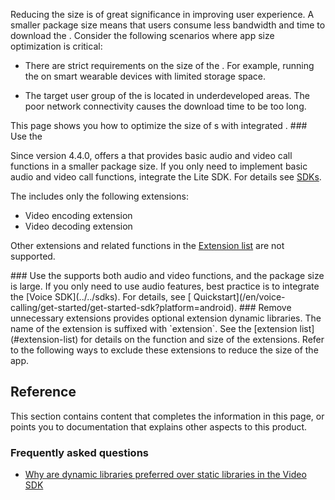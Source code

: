 
Reducing the <Vpl k="CLIENT" /> size is of great significance in improving user experience. A smaller package size means that users consume less bandwidth and time to download the <Vpl k="CLIENT" />. Consider the following scenarios where app size optimization is critical:

- There are strict requirements on the size of the <Vpl k="CLIENT" />. For example, running the <Vpl k="CLIENT" /> on smart wearable devices with limited storage space.

- The target user group of the <Vpl k="CLIENT" /> is located in underdeveloped areas. The poor network connectivity causes the <Vpl k="CLIENT" /> download time to be too long.

<PlatformWrapper notAllowed="react-js, unreal, blueprint">
This page shows you how to optimize the size of <Vpl k="CLIENT" />s with integrated <Vg k="VSDK" />.

<ProductWrapper notAllowed="voice-calling">
<PlatformWrapper platform="android, ios">
### Use the <Vpd k="SDK_LITE" />

Since version 4.4.0, <Vg k="COMPANY" /> offers a <Vpd k="SDK_LITE" /> that provides basic audio and video call functions in a smaller package size. If you only need to implement basic audio and video call functions, integrate the Lite SDK. For details see [SDKs](/sdks).

The <Vpd k="SDK_LITE" /> includes only the following extensions:

- Video encoding extension
- Video decoding extension

Other extensions and related functions in the [Extension list](#extension-list) are not supported.
</PlatformWrapper>
</ProductWrapper>

<PlatformWrapper platform="android, ios, unity, electron">
### Use the <Vg k="ASDK" />
<Vg k="VSDK" /> supports both audio and video functions, and the package size is large. If you only need to use audio features, best practice is to integrate the [Voice SDK](../../sdks). For details, see [<Vg k="ASDK" /> Quickstart](/en/voice-calling/get-started/get-started-sdk?platform=android).
</PlatformWrapper>

<PlatformWrapper notAllowed="web">
### Remove unnecessary extensions
<Vg k="VSDK" /> provides optional extension dynamic libraries. The name of the extension is suffixed with `extension`. See the [extension list](#extension-list) for details on the function and size of the extensions. Refer to the following ways to exclude these extensions to reduce the size of the app.
</PlatformWrapper>

<Implementation />

## Reference

This section contains content that completes the information in this page, or points you to documentation that explains other aspects to this product.

<PlatformWrapper notAllowed="web">
<ExtensionDetails />
</PlatformWrapper>

<Reference />

### Frequently asked questions

- [Why are dynamic libraries preferred over static libraries in the Video SDK](/help/integration-issues/dynamic_or_static_library)

</PlatformWrapper>
<PlatformWrapper platform="react-js, unreal, blueprint">
<NotAvailable />
</PlatformWrapper>